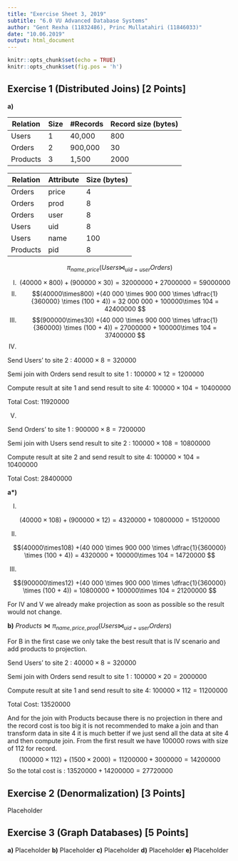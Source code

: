 ```yaml
---
title: "Exercise Sheet 3, 2019"
subtitle: "6.0 VU Advanced Database Systems"
author: "Gent Rexha (11832486), Princ Mullatahiri (11846033)"
date: "10.06.2019"
output: html_document
---
```


```r
knitr::opts_chunk$set(echo = TRUE)
knitr::opts_chunk$set(fig.pos = 'h')
```

## Exercise 1 (Distributed Joins) [2 Points]

**a)**


| Relation | Size | #Records | Record size (bytes) |
|----------|------|----------|---------------------|
| Users    | 1    | 40,000   | 800                 |
| Orders   | 2    | 900,000  | 30                  |
| Products | 3    | 1,500    | 2000                |

| Relation | Attribute | Size (bytes) |
|----------|-----------|--------------|
| Orders | price | 4 |
| Orders | prod | 8 |
| Orders | user | 8 |
| Users | uid | 8 |
| Users | name | 100 |
| Products | pid | 8 |

$$\pi_{name,price}(Users \bowtie_{uid = user} Orders)$$

I.
$$(40000\times800) +(900000\times30) = 32 000 000 + 27 000 000 = 59 000 000 $$
II.
$$(40000\times800) +(40 000 \times 900 000 \times \dfrac{1}{360000} \times (100 + 4)) = 32 000 000 + 100000\times 104 = 42400000 $$
III.
$$(900000\times30) +(40 000 \times 900 000 \times \dfrac{1}{360000} \times (100 + 4)) = 27000000 + 100000\times 104 = 37400000 $$
IV.

Send Users' to site 2 : $40000\times8 = 320000$

Semi join with Orders send result to site 1 : $100000 \times 12 = 1200000$

Compute result at site 1 and send result to site 4: $100000\times 104 = 10400000$

Total Cost: $11920000$

V.

Send Orders' to site 1 : $900000\times8 = 7200000$

Semi join with Users send result to site 2 : $100000 \times 108 = 10800000$

Compute result at site 2 and send result to site 4: $100000\times 104 = 10400000$

Total Cost: $28400000$




**a\*)** 

I.

$$(40000\times108) +(900000\times12) = 4320000 + 10800000 = 15120000 $$

II.

$$(40000\times108) +(40 000 \times 900 000 \times \dfrac{1}{360000} \times (100 + 4)) = 4320000 + 100000\times 104 = 14720000 $$

III.

$$(900000\times12) +(40 000 \times 900 000 \times \dfrac{1}{360000} \times (100 + 4)) = 10800000 + 100000\times 104 = 21200000 $$

For IV and V we already make projection as soon as possible so the result would not change.

**b)** 
$Products \bowtie \pi_{name,price,prod}(Users \bowtie_{uid = user} Orders)$

For B in the first case we only take the best result that is IV scenario and add products to projection.

Send Users' to site 2 : $40000\times8 = 320000$

Semi join with Orders send result to site 1 : $100000 \times 20 = 2000000$

Compute result at site 1 and send result to site 4: $100000\times 112 = 11200000$

Total Cost: $13520000$

And for the join with Products because there is no projection in there and the record cost is too big it is not recommended to make a join and than transform data in site 4 it is much better if we just send all the data at site 4 and then compute join. From the first result we have 100000 rows with size of 112 for record.
$$(100000\times112) + (1500\times2000) = 11200000 + 3000000 = 14200000$$
So the total cost is : $13520000 + 14200000 = 27720000$


## Exercise 2 (Denormalization) [3 Points]
Placeholder

## Exercise 3 (Graph Databases) [5 Points]
**a)** 
Placeholder
**b)** 
Placeholder
**c)** 
Placeholder
**d)** 
Placeholder
**e)** 
Placeholder